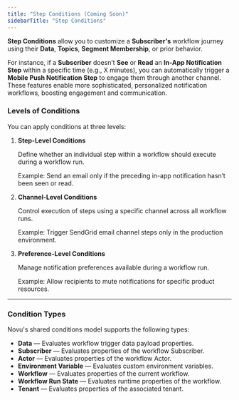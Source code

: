 ```yaml
---
title: "Step Conditions (Coming Soon)"
sidebarTitle: "Step Conditions"
---
```


**Step Conditions** allow you to customize a **Subscriber's** workflow journey using their **Data**, **Topics**, **Segment Membership**, or prior behavior.

For instance, if a **Subscriber** doesn’t **See** or **Read** an **In-App Notification Step** within a specific time (e.g., X minutes), you can automatically trigger a **Mobile Push Notification Step** to engage them through another channel. These features enable more sophisticated, personalized notification workflows, boosting engagement and communication.

### Levels of Conditions

You can apply conditions at three levels:

1. **Step-Level Conditions**
    
    Define whether an individual step within a workflow should execute during a workflow run.
    
    <Tip> Example: Send an email only if the preceding in-app notification hasn’t been seen or read.</Tip>
    
2. **Channel-Level Conditions**
    
    Control execution of steps using a specific channel across all workflow runs.

    <Tip> Example: Trigger SendGrid email channel steps only in the production environment.</Tip>

    
3. **Preference-Level Conditions**
    
    Manage notification preferences available during a workflow run.

    <Tip> Example: Allow recipients to mute notifications for specific product resources.</Tip>  

---

### Condition Types

Novu's shared conditions model supports the following types:

- **Data** — Evaluates workflow trigger data payload properties.
- **Subscriber** — Evaluates properties of the workflow Subscriber.
- **Actor** — Evaluates properties of the workflow Actor.
- **Environment Variable** — Evaluates custom environment variables.
- **Workflow** — Evaluates properties of the current workflow.
- **Workflow Run State** — Evaluates runtime properties of the workflow.
- **Tenant** — Evaluates properties of the associated tenant.